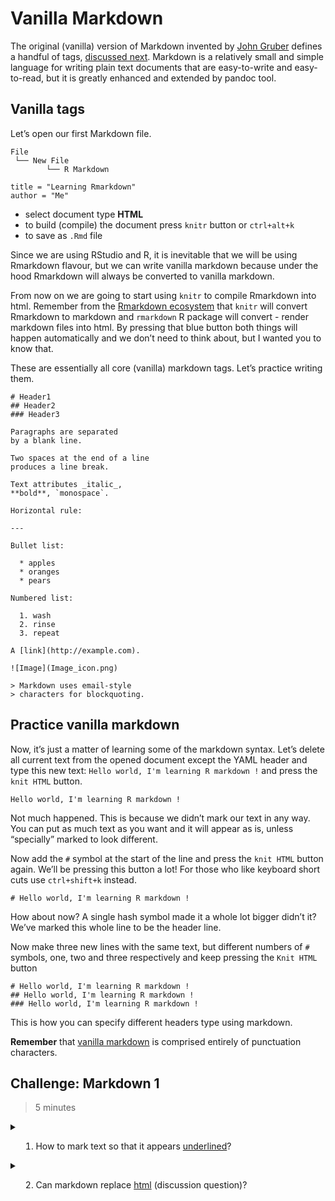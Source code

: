 <!--
https://stackoverflow.com/questions/35459166/embed-rmarkdown-with-rmarkdown-without-knitr-evaluation
-->

# Vanilla Markdown

The original (vanilla) version of Markdown invented by [John Gruber](https://en.wikipedia.org/wiki/Markdown) defines a handful of tags, [discussed next](#vanilla-tags). Markdown is a relatively small and simple language for writing plain text documents that are easy-to-write and easy-to-read, but it is greatly enhanced and extended by pandoc tool.

## Vanilla tags

Let's open our first Markdown file.

```
File
 └── New File
        └── R Markdown

title = "Learning Rmarkdown"
author = "Me"
```

- select document type **HTML**
- to build (compile) the document press `knitr` button or `ctrl+alt+k`
- to save as `.Rmd` file

Since we are using RStudio and R, it is inevitable that we will be using Rmarkdown flavour, but we can write vanilla markdown because under the hood Rmarkdown will always be converted to vanilla markdown.

From now on we are going to start using `knitr` to compile Rmarkdown into html. Remember from the [Rmarkdown ecosystem]() that `knitr` will convert Rmarkdown to markdown and `rmarkdown` R package will convert - render markdown files into html. By pressing that blue button both things will happen automatically and we don't need to think about, but I wanted you to know that.

These are essentially all core (vanilla) markdown tags. Let's practice writing them.

```
# Header1
## Header2
### Header3

Paragraphs are separated
by a blank line.

Two spaces at the end of a line
produces a line break.

Text attributes _italic_,
**bold**, `monospace`.

Horizontal rule:

---

Bullet list:

  * apples
  * oranges
  * pears

Numbered list:

  1. wash
  2. rinse
  3. repeat

A [link](http://example.com).

![Image](Image_icon.png)

> Markdown uses email-style
> characters for blockquoting.
```

## Practice vanilla markdown

Now, it's just a matter of learning some of the markdown syntax. Let's delete all current text from the opened document except the YAML header and type this new text: `Hello world, I'm learning R markdown !` and press the `knit HTML` button.


```
Hello world, I'm learning R markdown !
```

Not much happened. This is because we didn't mark our text in any way. You can put as much text as you want and it will appear as is, unless "specially" marked to look different.

Now add the `#` symbol at the start of the line and press the `knit HTML` button again. We'll be pressing this button a lot! For those who like keyboard short cuts use `ctrl+shift+k` instead.

```
# Hello world, I'm learning R markdown !
```

How about now? A single hash symbol made it a whole lot bigger didn't it? We've marked this whole line to be the header line.

Now make three new lines with the same text, but different numbers of `#` symbols, one, two and three respectively and keep pressing the `Knit HTML` button


```
# Hello world, I'm learning R markdown !
## Hello world, I'm learning R markdown !
### Hello world, I'm learning R markdown !
```

This is how you can specify different headers type using markdown.

**Remember** that [vanilla markdown](https://daringfireball.net/projects/markdown/syntax) is comprised entirely of punctuation characters.

## Challenge: Markdown 1 {.exercise}

> 5 minutes

<details>
  <summary>
    1. How to mark text so that it appears <u>underlined</u>?
  </summary>
  [answer link](https://softwareengineering.stackexchange.com/questions/207727/why-there-is-no-markdown-for-underline)
</details>

<details>
  <summary>
    2. Can markdown replace [html](https://en.wikipedia.org/wiki/HTML) (discussion question)?
  </summary>
  It has replaced html and latex in documentation and communication of results. My feeling is that the data science ecosystem heavily revolves around markdown. But html, pdf and latex, in this context, are simply communication and sharing mediums.
  On would not want to replace html + css for large website projects.
</details>

